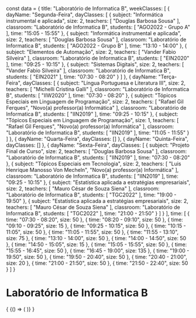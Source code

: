 const data = {
  title: "Laboratório de Informatica B",
  weekClasses: [
    {
      dayName: "Segunda-Feira",
      dayClasses: [
        {
          subject: "Informática instrumental e aplicada",
          size: 2,
          teachers: [
            "Douglas Barbosa Sousa"
          ],
          classroom: "Laboratório de Informatica B",
          students: [
            "AGO2022 - Grupo A"
          ],
          time: "15:05 - 15:55"
        },
        {
          subject: "Informática instrumental e aplicada",
          size: 2,
          teachers: [
            "Douglas Barbosa Sousa"
          ],
          classroom: "Laboratório de Informatica B",
          students: [
            "AGO2022 - Grupo B"
          ],
          time: "13:10 - 14:00"
        },
        {
          subject: "Elementos de Automação",
          size: 2,
          teachers: [
            "Vander Fabio Silveira"
          ],
          classroom: "Laboratório de Informatica B",
          students: [
            "EIN2020"
          ],
          time: "09:25 - 10:15"
        },
        {
          subject: "Sistemas Digitais",
          size: 2,
          teachers: [
            "Vander Fabio Silveira"
          ],
          classroom: "Laboratório de Informatica B",
          students: [
            "EIN2021"
          ],
          time: "07:30 - 08:20"
        }
      ]
    },
    {
      dayName: "Terça-Feira",
      dayClasses: [
        {
          subject: "Língua Portuguesa e Literatura III",
          size: 2,
          teachers: [
            "Michelli Cristina Galli"
          ],
          classroom: "Laboratório de Informatica B",
          students: [
            "IIW2020"
          ],
          time: "07:30 - 08:20"
        },
        {
          subject: "Tópicos Especiais em Linguagem de Programação",
          size: 2,
          teachers: [
            "Rafael Gil Ferques",
            "Novo(a) professor(a) Informática"
          ],
          classroom: "Laboratório de Informatica B",
          students: [
            "IIN2019"
          ],
          time: "09:25 - 10:15"
        },
        {
          subject: "Tópicos Especiais em Linguagem de Programação",
          size: 1,
          teachers: [
            "Rafael Gil Ferques",
            "Novo(a) professor(a) Informática"
          ],
          classroom: "Laboratório de Informatica B",
          students: [
            "IIN2019"
          ],
          time: "11:05 - 11:55"
        }
      ]
    },
    {
      dayName: "Quarta-Feira",
      dayClasses: []
    },
    {
      dayName: "Quinta-Feira",
      dayClasses: []
    },
    {
      dayName: "Sexta-Feira",
      dayClasses: [
        {
          subject: "Projeto Final de Curso",
          size: 2,
          teachers: [
            "Douglas Barbosa Sousa"
          ],
          classroom: "Laboratório de Informatica B",
          students: [
            "IIN2019"
          ],
          time: "07:30 - 08:20"
        },
        {
          subject: "Tópicos Especiais em Tecnologia",
          size: 2,
          teachers: [
            "Luis Henrique Manosso Von Mecheln",
            "Novo(a) professor(a) Informática"
          ],
          classroom: "Laboratório de Informatica B",
          students: [
            "IIN2019"
          ],
          time: "09:25 - 10:15"
        },
        {
          subject: "Estatística aplicada a estratégias empresariais",
          size: 2,
          teachers: [
            "Mauro César de Souza Siena"
          ],
          classroom: "Laboratório de Informatica B",
          students: [
            "TGC2022"
          ],
          time: "19:00 - 19:50"
        },
        {
          subject: "Estatística aplicada a estratégias empresariais",
          size: 2,
          teachers: [
            "Mauro César de Souza Siena"
          ],
          classroom: "Laboratório de Informatica B",
          students: [
            "TGC2022"
          ],
          time: "21:00 - 21:50"
        }
      ]
    }
  ],
  time: [
    {
      time: "07:30 - 08:20",
      size: 50
    },
    {
      time: "08:20 - 09:10",
      size: 50
    },
    {
      time: "09:10 - 09:25",
      size: 15
    },
    {
      time: "09:25 - 10:15",
      size: 50
    },
    {
      time: "10:15 - 11:05",
      size: 50
    },
    {
      time: "11:05 - 11:55",
      size: 50
    },
    {
      time: "11:55 - 13:10",
      size: 75
    },
    {
      time: "13:10 - 14:00",
      size: 50
    },
    {
      time: "14:00 - 14:50",
      size: 50
    },
    {
      time: "14:50 - 15:05",
      size: 15
    },
    {
      time: "15:05 - 15:55",
      size: 50
    },
    {
      time: "15:55 - 16:45",
      size: 50
    },
    {
      time: "16:45 - 19:00",
      size: 135
    },
    {
      time: "19:00 - 19:50",
      size: 50
    },
    {
      time: "19:50 - 20:40",
      size: 50
    },
    {
      time: "20:40 - 21:00",
      size: 20
    },
    {
      time: "21:00 - 21:50",
      size: 50
    },
    {
      time: "21:50 - 22:40",
      size: 50
    }
  ]
}

# Laboratório de Informatica B

<div>
  {
    <BrowserOnly>
      {() => (
        <Grid
          title={data.title}
          weekClasses={data.weekClasses}
          time={data.time}
        />
      )}
    </BrowserOnly>
  }
</div>
